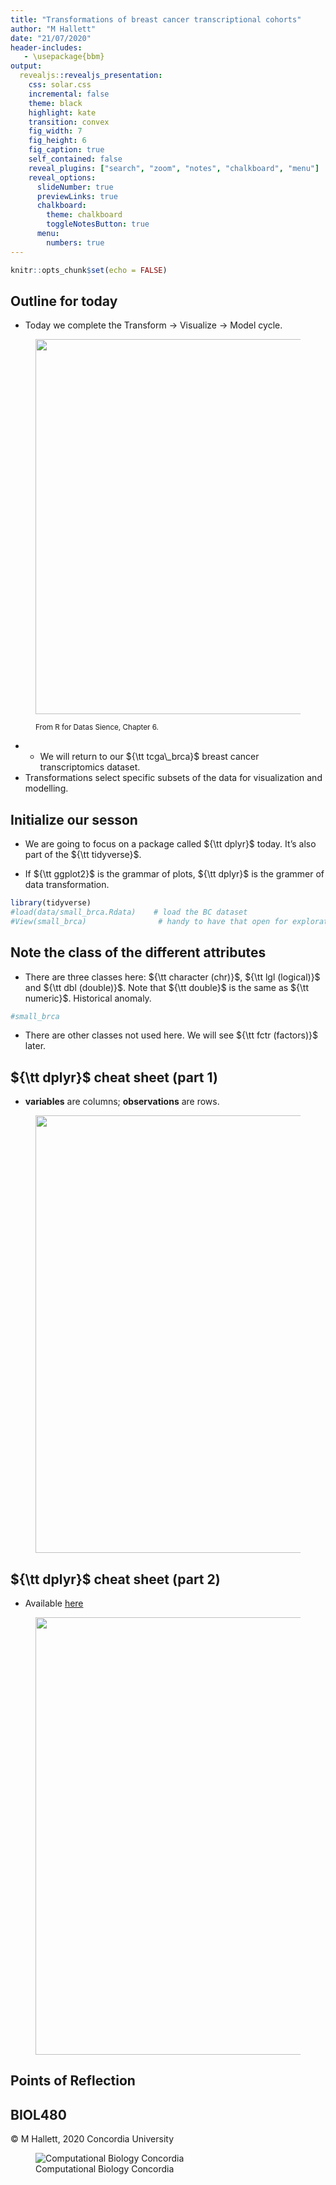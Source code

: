 ```yaml
---
title: "Transformations of breast cancer transcriptional cohorts"
author: "M Hallett"
date: "21/07/2020"
header-includes:
   - \usepackage{bbm}
output: 
  revealjs::revealjs_presentation:
    css: solar.css
    incremental: false
    theme: black
    highlight: kate
    transition: convex
    fig_width: 7
    fig_height: 6
    fig_caption: true
    self_contained: false
    reveal_plugins: ["search", "zoom", "notes", "chalkboard", "menu"]
    reveal_options:
      slideNumber: true
      previewLinks: true
      chalkboard: 
        theme: chalkboard
        toggleNotesButton: true
      menu:
        numbers: true
---
```


```r
knitr::opts_chunk$set(echo = FALSE)

```


## Outline for today 


- Today we complete the Transform $\rightarrow$ Visualize $\rightarrow$ Model cycle.
   
<figure class="image">
<p float="center">
  <img src="images/explore_cycle.png" width="600"/> 
</p>
<figcaption><small> From R for Datas Sience, Chapter 6.
</small> </figcaption>
</figure>

- - We will return to our ${\tt tcga\_brca}$ breast cancer transcriptomics dataset.

- Transformations select specific subsets of the data for visualization and modelling.

## Initialize our sesson

- We are going to focus on a package called ${\tt dplyr}$ today. It's also part of the ${\tt tidyverse}$. 

- If ${\tt ggplot2}$ is the grammar of plots, ${\tt dplyr}$ is the grammer of data transformation.

```r
library(tidyverse)
#load(data/small_brca.Rdata)    # load the BC dataset
#View(small_brca)                # handy to have that open for exploration
```

## Note the class of the different attributes

- There are three classes here: ${\tt character (chr)}$, ${\tt lgl (logical)}$ and ${\tt dbl (double)}$. Note that ${\tt double}$ is the same as ${\tt numeric}$. Historical anomaly. 

```r
#small_brca               
```

- There are other classes not used here. We will see ${\tt fctr (factors)}$ later.

## ${\tt dplyr}$ cheat sheet (part 1)

- __variables__ are columns; __observations__ are rows.

<figure class="image">
<p float="center">
  <img src="images/dplyr.1.png" width="700"/> 
</p>
</figure>


## ${\tt dplyr}$ cheat sheet (part 2)

- Available [here](https://github.com/rstudio/cheatsheets/blob/master/data-transformation.pdf)


<figure class="image">
<p float="center">
  <img src="images/dplyr.2.png" width="700"/> 
</p>
</figure>

## Points of Reflection



## BIOL480 

&copy; M Hallett, 2020 Concordia University

![Computational Biology Concordia](images/apple-touch-icon-114x114.png)


